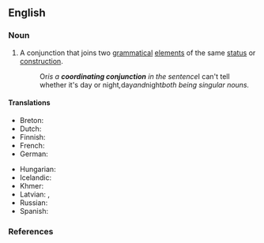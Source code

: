 ==English==

===Noun===
{{en-noun}}

# {{lb|en|grammar}} A conjunction that joins two [[grammatical]] [[element]]s of the same [[status]] or [[construction]]. {{defdate|from 1875–80<ref>{{R:Dictionary.com}}</ref>}}
#: {{ux|en|The '''coordinating conjunctions''' in English are ''and'', ''but'', ''so'', ''or'', ''nor'', ''for'', and ''yet''.}}
#: Or'' is a '''coordinating conjunction''' in the sentence ''I can't tell whether it's day or night'', ''day'' and ''night'' both being singular nouns.''
#: {{coordinate terms|en|subordinating conjunction}}

====Translations====
{{trans-top|type of conjunction}}
* Breton: {{t+|br|stagell genurzhiañ|f}}
* Dutch: {{t|nl|nevenschikkend voegwoord|n}}
* Finnish: {{t+|fi|rinnastuskonjunktio}}
* French: {{t+|fr|conjonction de coordination|f}}
* German: {{t|de|koordinierende Konjunktion|f}}
{{trans-mid}}
* Hungarian: {{t|hu|mellérendelő kötőszó}}
* Icelandic: {{t+|is|aðaltenging|f}}
* Khmer: {{t+|km|ឈ្នាប់ចង|tr=chnoap jɑɑng|sc=Khmr}}
* Latvian: {{t|lv|sakārtojuma saiklis|m}}, {{t|lv|sakārtojuma saikļi|m-p}}
* Russian: {{t+|ru|сочини́тельный сою́з|m}}
* Spanish: {{t+|es|conjunción coordinante|f}}
{{trans-bottom}}

===References===
<references />